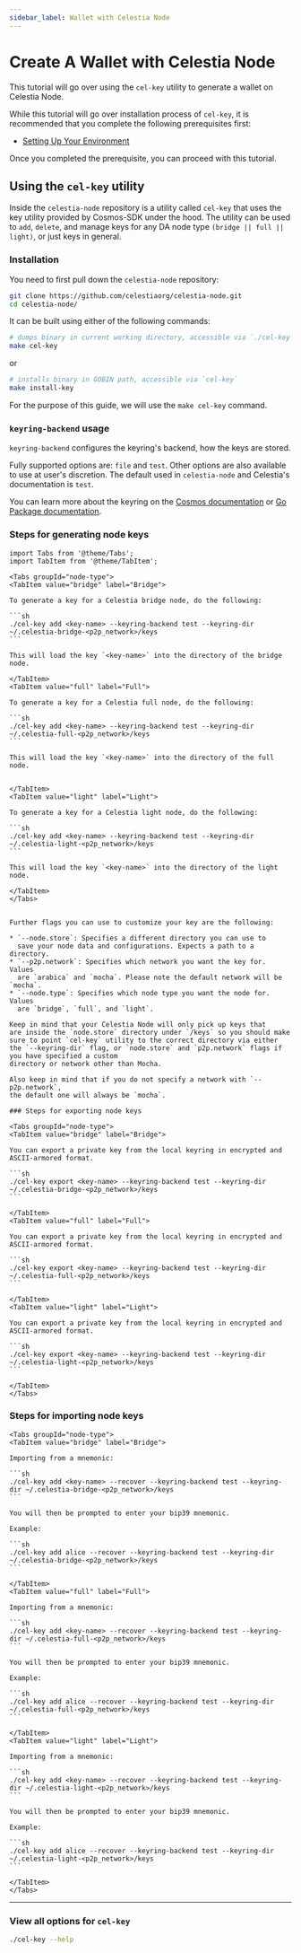 ```yaml
---
sidebar_label: Wallet with Celestia Node
---
```


# Create A Wallet with Celestia Node

This tutorial will go over using the `cel-key` utility
to generate a wallet on Celestia Node.

While this tutorial will go over installation process
of `cel-key`, it is recommended that you complete
the following prerequisites first:

* [Setting Up Your Environment](../nodes/environment)

Once you completed the prerequisite, you can proceed with this
tutorial.

## Using the `cel-key` utility

Inside the `celestia-node` repository is a utility called `cel-key` that uses
the key utility provided by Cosmos-SDK under the hood. The utility can be
used to `add`, `delete`, and manage keys for any DA node
type `(bridge || full || light)`, or just keys in general.

### Installation

You need to first pull down the `celestia-node` repository:

```sh
git clone https://github.com/celestiaorg/celestia-node.git
cd celestia-node/
```

It can be built using either of the following commands:

```sh
# dumps binary in current working directory, accessible via `./cel-key`
make cel-key
```

or

```sh
# installs binary in GOBIN path, accessible via `cel-key`
make install-key
```

For the purpose of this guide, we will use the `make cel-key` command.

### `keyring-backend` usage

`keyring-backend` configures the keyring's backend, how the keys are stored.

Fully supported options are: `file` and `test`. Other options are also available to use at user's discretion. The default used in `celestia-node` and Celestia's documentation is `test`.

You can learn more about the keyring on the [Cosmos documentation](https://docs.cosmos.network/main/run-node/keyring.html)
or [Go Package documentation](https://pkg.go.dev/github.com/cosmos/cosmos-sdk/crypto/keyring).

### Steps for generating node keys

````mdx-code-block
import Tabs from '@theme/Tabs';
import TabItem from '@theme/TabItem';

<Tabs groupId="node-type">
<TabItem value="bridge" label="Bridge">

To generate a key for a Celestia bridge node, do the following:

```sh
./cel-key add <key-name> --keyring-backend test --keyring-dir ~/.celestia-bridge-<p2p_network>/keys
```

This will load the key `<key-name>` into the directory of the bridge node.

</TabItem>
<TabItem value="full" label="Full">

To generate a key for a Celestia full node, do the following:

```sh
./cel-key add <key-name> --keyring-backend test --keyring-dir ~/.celestia-full-<p2p_network>/keys
```

This will load the key `<key-name>` into the directory of the full node.


</TabItem>
<TabItem value="light" label="Light">

To generate a key for a Celestia light node, do the following:

```sh
./cel-key add <key-name> --keyring-backend test --keyring-dir ~/.celestia-light-<p2p_network>/keys
```

This will load the key `<key-name>` into the directory of the light node.

</TabItem>
</Tabs>


Further flags you can use to customize your key are the following:

* `--node.store`: Specifies a different directory you can use to
  save your node data and configurations. Expects a path to a directory.
* `--p2p.network`: Specifies which network you want the key for. Values
  are `arabica` and `mocha`. Please note the default network will be `mocha`.
* `--node.type`: Specifies which node type you want the node for. Values
  are `bridge`, `full`, and `light`.

Keep in mind that your Celestia Node will only pick up keys that 
are inside the `node.store` directory under `/keys` so you should make
sure to point `cel-key` utility to the correct directory via either the `--keyring-dir` flag, or `node.store` and `p2p.network` flags if
you have specified a custom
directory or network other than Mocha.

Also keep in mind that if you do not specify a network with `--p2p.network`,
the default one will always be `mocha`.

### Steps for exporting node keys

<Tabs groupId="node-type">
<TabItem value="bridge" label="Bridge">

You can export a private key from the local keyring in encrypted and ASCII-armored format.

```sh
./cel-key export <key-name> --keyring-backend test --keyring-dir ~/.celestia-bridge-<p2p_network>/keys
```

</TabItem>
<TabItem value="full" label="Full">

You can export a private key from the local keyring in encrypted and ASCII-armored format.

```sh
./cel-key export <key-name> --keyring-backend test --keyring-dir ~/.celestia-full-<p2p_network>/keys
```

</TabItem>
<TabItem value="light" label="Light">

You can export a private key from the local keyring in encrypted and ASCII-armored format.

```sh
./cel-key export <key-name> --keyring-backend test --keyring-dir ~/.celestia-light-<p2p_network>/keys
```

</TabItem>
</Tabs>
````

### Steps for importing node keys

````mdx-code-block
<Tabs groupId="node-type">
<TabItem value="bridge" label="Bridge">

Importing from a mnemonic:

```sh
./cel-key add <key-name> --recover --keyring-backend test --keyring-dir ~/.celestia-bridge-<p2p_network>/keys
```

You will then be prompted to enter your bip39 mnemonic.

Example:

```sh
./cel-key add alice --recover --keyring-backend test --keyring-dir ~/.celestia-bridge-<p2p_network>/keys
```

</TabItem>
<TabItem value="full" label="Full">

Importing from a mnemonic:

```sh
./cel-key add <key-name> --recover --keyring-backend test --keyring-dir ~/.celestia-full-<p2p_network>/keys
```

You will then be prompted to enter your bip39 mnemonic.

Example:

```sh
./cel-key add alice --recover --keyring-backend test --keyring-dir ~/.celestia-full-<p2p_network>/keys
```

</TabItem>
<TabItem value="light" label="Light">

Importing from a mnemonic:

```sh
./cel-key add <key-name> --recover --keyring-backend test --keyring-dir ~/.celestia-light-<p2p_network>/keys
```

You will then be prompted to enter your bip39 mnemonic.

Example:

```sh
./cel-key add alice --recover --keyring-backend test --keyring-dir ~/.celestia-light-<p2p_network>/keys
```

</TabItem>
</Tabs>
````

---

### View all options for `cel-key`

```sh
./cel-key --help
````